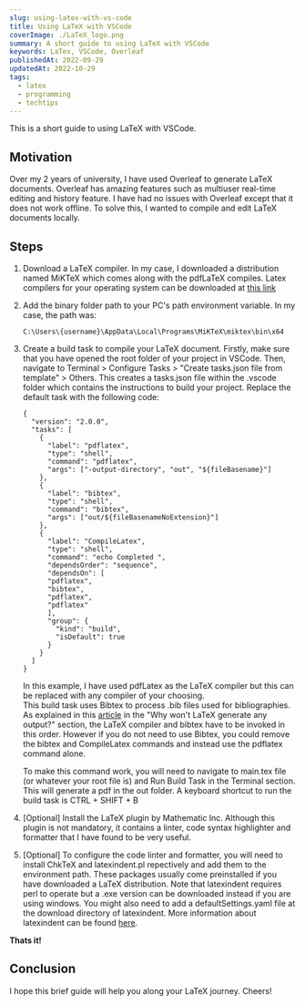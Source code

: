 ```yaml
---
slug: using-latex-with-vs-code
title: Using LaTeX with VSCode
coverImage: ./LaTeX_logo.png
summary: A short guide to using LaTeX with VSCode
keywords: LaTex, VSCode, Overleaf
publishedAt: 2022-09-29
updatedAt: 2022-10-29
tags: 
  - latex
  - programming
  - techtips
---
```


This is a short guide to using LaTeX with VSCode.

## Motivation

Over my 2 years of university, I have used Overleaf to generate LaTeX documents. Overleaf has amazing features such as multiuser real-time editing and history feature. I have had no issues with Overleaf except that it does not work offline. To solve this, I wanted to compile and edit LaTeX documents locally.

## Steps

1.  Download a LaTeX compiler. In my case, I downloaded a distribution named MiKTeX which comes along with the pdfLaTeX compiles. Latex compilers for your operating system can be downloaded at [this link](https://www.latex-project.org/get)
2.  Add the binary folder path to your PC's path environment variable. In my case, the path was: 
    ```
    C:\Users\{username}\AppData\Local\Programs\MiKTeX\miktex\bin\x64
    ```

3.  Create a build task to compile your LaTeX document. Firstly, make sure that you have opened the root folder of your project in VSCode. Then, navigate to Terminal > Configure Tasks > "Create tasks.json file from template" > Others. This creates a tasks.json file within the .vscode folder which contains the instructions to build your project. Replace the default task with the following code: 

    ```
    {
      "version": "2.0.0",
      "tasks": [
        {
          "label": "pdflatex",
          "type": "shell",
          "command": "pdflatex",
          "args": ["-output-directory", "out", "${fileBasename}"]
        },
        {
          "label": "bibtex",
          "type": "shell",
          "command": "bibtex",
          "args": ["out/${fileBasenameNoExtension}"]
        },
        {
          "label": "CompileLatex",
          "type": "shell",
          "command": "echo Completed ",
          "dependsOrder": "sequence",
          "dependsOn": [
          "pdflatex",
          "bibtex",
          "pdflatex",
          "pdflatex"
          ],
          "group": {
            "kind": "build",
            "isDefault": true
          }
        }
      ]
    }
    ```
    In this example, I have used pdfLatex as the LaTeX compiler but this can be replaced with any compiler of your choosing.    
    This build task uses Bibtex to process .bib files used for bibliographies. As explained in this [article](https://www.andy-roberts.net/writing/latex/bibliographies) in the "Why won't LaTeX generate any output?" section, the LaTeX compiler and bibtex have to be invoked in this order. However if you do not need to use Bibtex, you could remove the bibtex and CompileLatex commands and instead use the pdflatex command alone.
    
    To make this command work, you will need to navigate to main.tex file (or whatever your root file is) and Run Build Task in the Terminal section. This will generate a pdf in the out folder. A keyboard shortcut to run the build task is CTRL + SHIFT + B
4.   [Optional] Install the LaTeX plugin by Mathematic Inc. Although this plugin is not mandatory, it contains a linter, code syntax highlighter and formatter that I have found to be very useful.
5.   [Optional] To configure the code linter and formatter, you will need to install ChkTeX and latexindent.pl repectively and add them to the environment path. These packages usually come preinstalled if you have downloaded a LaTeX distribution. Note that latexindent requires perl to operate but a .exe version can be downloaded instead if you are using windows. You might also need to add a defaultSettings.yaml file at the download directory of latexindent. More information about latexindent can be found [here](https://ctan.org/tex-archive/support/latexindent).

**Thats it!**

## Conclusion

I hope this brief guide will help you along your LaTeX journey. Cheers!